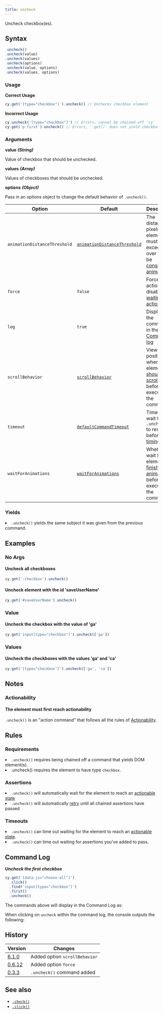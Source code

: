 ```yaml
---
title: uncheck
---
```


Uncheck checkbox(es).

## Syntax

```javascript
.uncheck()
.uncheck(value)
.uncheck(values)
.uncheck(options)
.uncheck(value, options)
.uncheck(values, options)
```

### Usage

**<Icon name="check-circle" color="green"></Icon> Correct Usage**

```javascript
cy.get('[type="checkbox"]').uncheck() // Unchecks checkbox element
```

**<Icon name="exclamation-triangle" color="red"></Icon> Incorrect Usage**

```javascript
cy.uncheck('[type="checkbox"]') // Errors, cannot be chained off 'cy'
cy.get('p:first').uncheck() // Errors, '.get()' does not yield checkbox
```

### Arguments

**<Icon name="angle-right"></Icon> value** **_(String)_**

Value of checkbox that should be unchecked.

**<Icon name="angle-right"></Icon> values** **_(Array)_**

Values of checkboxes that should be unchecked.

**<Icon name="angle-right"></Icon> options** **_(Object)_**

Pass in an options object to change the default behavior of `.uncheck()`.

| Option                       | Default                                                                        | Description                                                                                                                                        |
| ---------------------------- | ------------------------------------------------------------------------------ | -------------------------------------------------------------------------------------------------------------------------------------------------- |
| `animationDistanceThreshold` | [`animationDistanceThreshold`](/guides/references/configuration#Actionability) | The distance in pixels an element must exceed over time to be [considered animating](/guides/core-concepts/interacting-with-elements#Animations).  |
| `force`                      | `false`                                                                        | Forces the action, disables [waiting for actionability](#Assertions)                                                                               |
| `log`                        | `true`                                                                         | Displays the command in the [Command log](/guides/core-concepts/test-runner#Command-Log)                                                           |
| `scrollBehavior`             | [`scrollBehavior`](/guides/references/configuration#Actionability)             | Viewport position to where an element [should be scrolled](/guides/core-concepts/interacting-with-elements#Scrolling) before executing the command |
| `timeout`                    | [`defaultCommandTimeout`](/guides/references/configuration#Timeouts)           | Time to wait for `.uncheck()` to resolve before [timing out](#Timeouts)                                                                            |
| `waitForAnimations`          | [`waitForAnimations`](/guides/references/configuration#Actionability)          | Whether to wait for elements to [finish animating](/guides/core-concepts/interacting-with-elements#Animations) before executing the command.       |

### Yields [<Icon name="question-circle"/>](/guides/core-concepts/introduction-to-cypress#Subject-Management)

<List><li>`.uncheck()` yields the same subject it was given from the previous
command.</li></List>

## Examples

### No Args

#### Uncheck all checkboxes

```javascript
cy.get(':checkbox').uncheck()
```

#### Uncheck element with the id 'saveUserName'

```javascript
cy.get('#saveUserName').uncheck()
```

### Value

#### Uncheck the checkbox with the value of 'ga'

```javascript
cy.get('input[type="checkbox"]').uncheck(['ga'])
```

### Values

#### Uncheck the checkboxes with the values 'ga' and 'ca'

```javascript
cy.get('[type="checkbox"]').uncheck(['ga', 'ca'])
```

## Notes

### Actionability

#### The element must first reach actionability

`.uncheck()` is an "action command" that follows all the rules of
[Actionability](/guides/core-concepts/interacting-with-elements).

## Rules

### Requirements [<Icon name="question-circle"/>](/guides/core-concepts/introduction-to-cypress#Chains-of-Commands)

<List><li>`.uncheck()` requires being chained off a command that yields DOM
element(s).</li><li>.uncheck() requires the element to have type
`checkbox`.</li></List>

### Assertions [<Icon name="question-circle"/>](/guides/core-concepts/introduction-to-cypress#Assertions)

<List><li>`.uncheck()` will automatically wait for the element to reach an
[actionable state](/guides/core-concepts/interacting-with-elements)</li><li>`.uncheck()`
will automatically [retry](/guides/core-concepts/retry-ability) until all
chained assertions have passed</li></List>

### Timeouts [<Icon name="question-circle"/>](/guides/core-concepts/introduction-to-cypress#Timeouts)

<List><li>`.uncheck()` can time out waiting for the element to reach an
[actionable state](/guides/core-concepts/interacting-with-elements).</li><li>`.uncheck()`
can time out waiting for assertions you've added to pass.</li></List>

## Command Log

**_Uncheck the first checkbox_**

```javascript
cy.get('[data-js="choose-all"]')
  .click()
  .find('input[type="checkbox"]')
  .first()
  .uncheck()
```

The commands above will display in the Command Log as:

<DocsImage src="/img/api/uncheck/test-unchecking-a-checkbox.png" alt="Command Log uncheck" ></DocsImage>

When clicking on `uncheck` within the command log, the console outputs the
following:

<DocsImage src="/img/api/uncheck/console-shows-events-from-clicking-the-checkbox.png" alt="Console Log uncheck" ></DocsImage>

## History

| Version                                       | Changes                       |
| --------------------------------------------- | ----------------------------- |
| [6.1.0](/guides/references/changelog#6-1-0)   | Added option `scrollBehavior` |
| [0.6.12](/guides/references/changelog#0-6-12) | Added option `force`          |
| [0.3.3](/guides/references/changelog#0-3-3)   | `.uncheck()` command added    |

## See also

- [`.check()`](/api/commands/check)
- [`.click()`](/api/commands/click)
